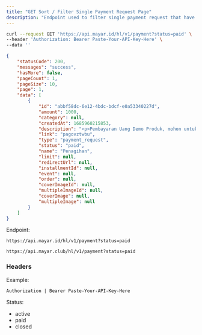 ```yaml
---
title: "GET Sort / Filter Single Payment Request Page"
description: "Endpoint used to filter single payment request that have been created"
---
```


<RequestExample>

```bash Request Example
curl --request GET 'https://api.mayar.id/hl/v1/payment?status=paid' \
--header 'Authorization: Bearer Paste-Your-API-Key-Here' \
--data ''
```

</RequestExample>

<ResponseExample>

```json Response Example 200
{
    "statusCode": 200,
    "messages": "success",
    "hasMore": false,
    "pageCount": 1,
    "pageSize": 10,
    "page": 1,
    "data": [
        {
            "id": "abbf58dc-6e12-4bdc-bdcf-e0a53340227d",
            "amount": 1000,
            "category": null,
            "createdAt": 1685960215853,
            "description": "<p>Pembayaran Uang Demo Produk, mohon untuk menyelesaikan dan melakukan pembayaran.</p>\n",
            "link": "pagovztwbu",
            "type": "payment_request",
            "status": "paid",
            "name": "Penagihan",
            "limit": null,
            "redirectUrl": null,
            "installmentId": null,
            "event": null,
            "order": null,
            "coverImageId": null,
            "multipleImageId": null,
            "coverImage": null,
            "multipleImage": null
        }
    ]
}
```

</ResponseExample>

Endpoint:

<CodeGroup>

```Production Production
https://api.mayar.id/hl/v1/payment?status=paid
```


```Sandbox Sandbox
https://api.mayar.club/hl/v1/payment?status=paid
```

</CodeGroup>

### Headers

<ResponseField name="Authorization" type="string" required>
  Example:

  `Authorization | Bearer Paste-Your-API-Key-Here`
</ResponseField>

<ParamField path="param" body="sort" type="string" required>
  Status:

  - active
  - paid
  - closed
</ParamField>
